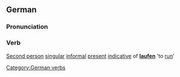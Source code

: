==German==
===Pronunciation===
{{IPA|[l&#596;yfst]}}
===Verb===
[[Second person]] [[singular]] [[informal]] [[present]] [[indicative]] of '''[[laufen]]''' 'to [[run]]'

[[Category:German verbs]]